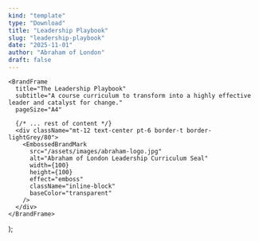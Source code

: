 ```yaml
---
kind: "template"
type: "Download"
title: "Leadership Playbook"
slug: "leadership-playbook"
date: "2025-11-01"
author: "Abraham of London"
draft: false
---
```



    <BrandFrame
      title="The Leadership Playbook"
      subtitle="A course curriculum to transform into a highly effective leader and catalyst for change."
      pageSize="A4"

> 
      {/* ... rest of content */}
      <div className="mt-12 text-center pt-6 border-t border-lightGrey/80">
        <EmbossedBrandMark
          src="/assets/images/abraham-logo.jpg"
          alt="Abraham of London Leadership Curriculum Seal"
          width={100}
          height={100}
          effect="emboss"
          className="inline-block"
          baseColor="transparent"
        />
      </div>
    </BrandFrame>
  );


